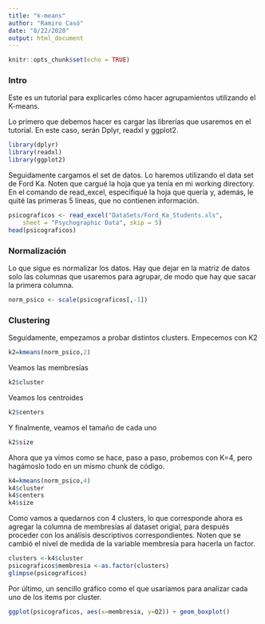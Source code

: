```yaml
---
title: "k-means"
author: "Ramiro Casó"
date: "8/22/2020"
output: html_document
---
```


```r
knitr::opts_chunk$set(echo = TRUE)
```

### Intro

Este es un tutorial para explicarles cómo hacer agrupamientos utilizando el K-means. 

Lo primero que debemos hacer es cargar las librerías que usaremos en el tutorial. En este caso, serán Dplyr, readxl y ggplot2. 

```r
library(dplyr)
library(readxl)
library(ggplot2)
```

Seguidamente cargamos el set de datos. Lo haremos utilizando el data set de Ford Ka. Noten que cargué la hoja que ya tenía en mi working directory. En el comando de read_excel, específiqué la hoja que quería y, además, le quité las primeras 5 líneas, que no contienen información. 

```r
psicograficos <- read_excel("DataSets/Ford_Ka_Students.xls", 
    sheet = "Psychographic Data", skip = 5)
head(psicograficos)
```


### Normalización

Lo que sigue es normalizar los datos. Hay que dejar en la matriz de datos solo las columnas que usaremos para agrupar, de modo que hay que sacar la primera columna. 
```r
norm_psico <- scale(psicograficos[,-1])
```


### Clustering

Seguidamente, empezamos a probar distintos clusters. Empecemos con K2
```r
k2=kmeans(norm_psico,2)
```
Veamos las membresías
```r
k2$cluster
```
Veamos los centroides
```r
k2$centers
```
Y finalmente, veamos el tamaño de cada uno 
```r
k2$size
```

Ahora que ya vimos como se hace, paso a paso, probemos con K=4, pero hagámoslo todo en un mismo chunk de código. 

```r
k4=kmeans(norm_psico,4)
k4$cluster
k4$centers
k4$size
```

Como vamos a quedarnos con 4 clusters, lo que corresponde ahora es agregar la columna de membresías al dataset origial, para después proceder con los análisis descriptivos correspondientes. Noten que se cambió el nivel de medida de la variable membresía para hacerla un factor. 
```r
clusters <-k4$cluster
psicograficos$membresia <-as.factor(clusters)
glimpse(psicograficos)
```

Por último, un sencillo gráfico como el que usaríamos para analizar cada uno de los items por cluster. 
```r
ggplot(psicograficos, aes(x=membresia, y=Q2)) + geom_boxplot()
```

